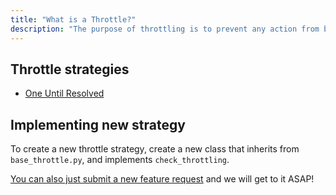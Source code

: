 ```yaml
---
title: "What is a Throttle?"
description: "The purpose of throttling is to prevent any action from being triggered too many times, thus generating too many alerts."
---
```


## Throttle strategies

- [One Until Resolved](/workflows/throttles/one-until-resolved)

## Implementing new strategy

To create a new throttle strategy, create a new class that inherits from `base_throttle.py`, and implements `check_throttling`.

[You can also just submit a new feature request](https://github.com/keephq/keep/issues/new?assignees=&labels=&template=feature_request.md&title=feature:%20new%20throttling%20strategy) and we will get to it ASAP!

